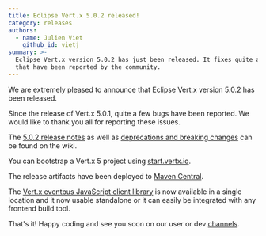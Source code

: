 ```yaml
---
title: Eclipse Vert.x 5.0.2 released!
category: releases
authors:
  - name: Julien Viet
    github_id: vietj
summary: >-
  Eclipse Vert.x version 5.0.2 has just been released. It fixes quite a few bugs
  that have been reported by the community.
---
```


We are extremely pleased to announce that Eclipse Vert.x version 5.0.2 has been released.

Since the release of Vert.x 5.0.1, quite a few bugs have been reported. We would like to thank you all for reporting these issues.

The [5.0.2 release notes](https://github.com/vert-x3/wiki/wiki/5.0.1-Release-Notes) as well as
[deprecations and breaking changes](https://github.com/vert-x3/wiki/wiki/5.0.2-Deprecations-and-breaking-changes)
 can be found on the wiki.

You can bootstrap a Vert.x 5 project using [start.vertx.io](https://start.vertx.io).

The release artifacts have been deployed to [Maven Central](https://search.maven.org/search?q=g:io.vertx%20AND%20v:5.0.2).

The [Vert.x eventbus JavaScript client library](https://www.npmjs.com/package/@vertx/eventbus-bridge-client.js) is now available
in a single location and it now usable standalone or it can easily be integrated with any frontend build tool.

That's it! Happy coding and see you soon on our user or dev [channels](https://vertx.io/channels).
